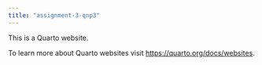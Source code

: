 ```yaml
---
title: "assignment-3-qnp3"
---
```


This is a Quarto website.

To learn more about Quarto websites visit <https://quarto.org/docs/websites>.
